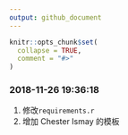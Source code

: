 ```yaml
---
output: github_document
---
```


<!-- README.md is generated from README.Rmd. Please edit that file -->

```r
knitr::opts_chunk$set(
  collapse = TRUE,
  comment = "#>"
)
```


### 2018-11-26 19:36:18

1. 修改`requirements.r`
1. 增加 Chester Ismay 的模板